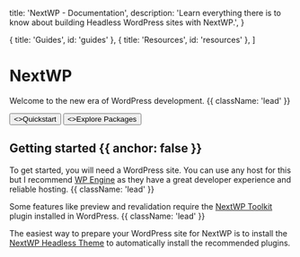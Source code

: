 
  title: 'NextWP - Documentation',
  description:
    'Learn everything there is to know about building Headless WordPress sites with NextWP.',
}

  { title: 'Guides', id: 'guides' },
  { title: 'Resources', id: 'resources' },
]

<HeroPattern />

# NextWP

Welcome to the new era of WordPress development. {{ className: 'lead' }}

<div className="not-prose mb-16 mt-6 flex gap-3">
  <Button href="/quickstart" arrow="right">
    <>Quickstart</>
  </Button>
  <Button href="/packages" variant="outline">
    <>Explore Packages</>
  </Button>
</div>

## Getting started {{ anchor: false }}

To get started, you will need a WordPress site. You can use any host for this but I recommend [WP Engine](https://wpengine.com/?utm_source=nextwp&utm_medium=docs&utm_campaign=nextwp-docs) as they have a great developer experience and reliable hosting. {{ className: 'lead' }} <br/>

Some features like preview and revalidation require the [NextWP Toolkit](/packages/wordpress/nextwp-toolkit-plugin) plugin installed in WordPress. {{ className: 'lead' }} <br/>

The easiest way to prepare your WordPress site for NextWP is to install the [NextWP Headless Theme](/packages/wordpress/nextwp-headless-theme)
to automatically install the recommended plugins.

<Guides />

<Resources />
